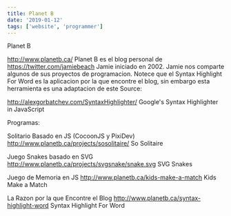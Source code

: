 ```yaml
---
title: Planet B
date: '2019-01-12'
tags: ['website', 'programmer']
---
```


Planet B


http://www.planetb.ca/
Planet B es el blog personal de https://twitter.com/jamiebeach Jamie iniciado en 2002. 
Jamie nos comparte algunos de sus proyectos de programacion. 
Notece que el Syntax Highlight For Word es la aplicacion por la que encontre el blog, sin embargo esta herramienta es una adaptacion de este Source: 

http://alexgorbatchev.com/SyntaxHighlighter/
Google's Syntax Highlighter in JavaScript

Programas:

Solitario Basado en JS (CocoonJS y PixiDev)
http://www.planetb.ca/projects/sosolitaire/
So Solitaire

Juego Snakes basado en SVG
http://www.planetb.ca/projects/svgsnake/snake.svg
SVG Snakes

Juego de Memoria en JS
http://www.planetb.ca/kids-make-a-match
Kids Make a Match

La Razon por la que Encontre el Blog
http://www.planetb.ca/syntax-highlight-word
Syntax Highlight For Word

